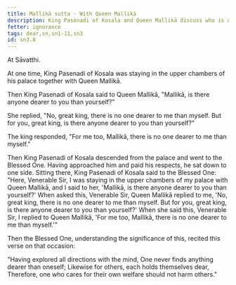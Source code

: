 ```yaml
---
title: Mallikā sutta - With Queen Mallikā
description: King Pasenadi of Kosala and Queen Mallikā discuss who is dearer to them.
fetter: ignorance
tags: dear,sn,sn1-11,sn3
id: sn3.8
---
```


At Sāvatthi.

At one time, King Pasenadi of Kosala was staying in the upper chambers of his palace together with Queen Mallikā.

Then King Pasenadi of Kosala said to Queen Mallikā, "Mallikā, is there anyone dearer to you than yourself?"

She replied, "No, great king, there is no one dearer to me than myself. But for you, great king, is there anyone dearer to you than yourself?"

The king responded, "For me too, Mallikā, there is no one dearer to me than myself."

Then King Pasenadi of Kosala descended from the palace and went to the Blessed One. Having approached him and paid his respects, he sat down to one side. Sitting there, King Pasenadi of Kosala said to the Blessed One: "Here, Venerable Sir, I was staying in the upper chambers of my palace with Queen Mallikā, and I said to her, 'Mallikā, is there anyone dearer to you than yourself?' When asked this, Venerable Sir, Queen Mallikā replied to me, 'No, great king, there is no one dearer to me than myself. But for you, great king, is there anyone dearer to you than yourself?' When she said this, Venerable Sir, I replied to Queen Mallikā, 'For me too, Mallikā, there is no one dearer to me than myself.'"

Then the Blessed One, understanding the significance of this, recited this verse on that occasion:

"Having explored all directions with the mind,
One never finds anything dearer than oneself;
Likewise for others, each holds themselves dear,
Therefore, one who cares for their own welfare should not harm others."